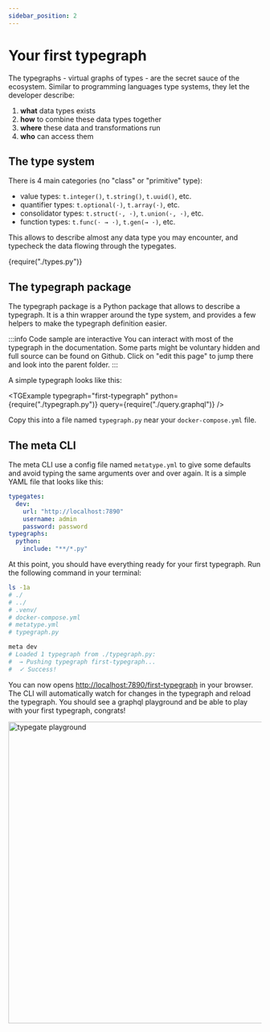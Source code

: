 ```yaml
---
sidebar_position: 2
---
```



# Your first typegraph

The typegraphs - virtual graphs of types - are the secret sauce of the ecosystem. Similar to programming languages type systems, they let the developer describe:

1. **what** data types exists
2. **how** to combine these data types together
3. **where** these data and transformations run
4. **who** can access them

## The type system

There is 4 main categories (no "class" or "primitive" type):

- value types: `t.integer()`, `t.string()`, `t.uuid()`, etc.
- quantifier types: `t.optional(·)`, `t.array(·)`, etc.
- consolidator types: `t.struct(·, ·)`, `t.union(·, ·)`, etc.
- function types: `t.func(· → ·)`, `t.gen(→ ·)`, etc.

This allows to describe almost any data type you may encounter, and typecheck the data flowing through the typegates.

<CodeBlock language="python">{require("./types.py")}</CodeBlock>

## The typegraph package

The typegraph package is a Python package that allows to describe a typegraph. It is a thin wrapper around the type system, and provides a few helpers to make the typegraph definition easier.

:::info Code sample are interactive
You can interact with most of the typegraph in the documentation. Some parts might be voluntary hidden and full source can be found on Github. Click on "edit this page" to jump there and look into the parent folder.
:::

A simple typegraph looks like this:

<TGExample
  typegraph="first-typegraph"
  python={require("./typegraph.py")}
  query={require("./query.graphql")}
/>

Copy this into a file named `typegraph.py` near your `docker-compose.yml` file.

## The meta CLI

The meta CLI use a config file named `metatype.yml` to give some defaults and avoid typing the same arguments over and over again. It is a simple YAML file that looks like this:

```yaml
typegates:
  dev:
    url: "http://localhost:7890"
    username: admin
    password: password
typegraphs:
  python:
    include: "**/*.py"
```

At this point, you should have everything ready for your first typegraph. Run the following command in your terminal:

```bash
ls -1a
# ./
# ../
# .venv/
# docker-compose.yml
# metatype.yml
# typegraph.py

meta dev
# Loaded 1 typegraph from ./typegraph.py:
#  → Pushing typegraph first-typegraph...
#  ✓ Success!
```

You can now opens [http://localhost:7890/first-typegraph](http://localhost:7890/first-typegraph) in your browser. The CLI will automatically watch for changes in the typegraph and reload the typegraph. You should see a graphql playground and be able to play with your first typegraph, congrats!

<div className="text-center">
  <img
    src={require("./playground.png").default}
    width="600"
    alt="typegate playground"
  />
</div>
